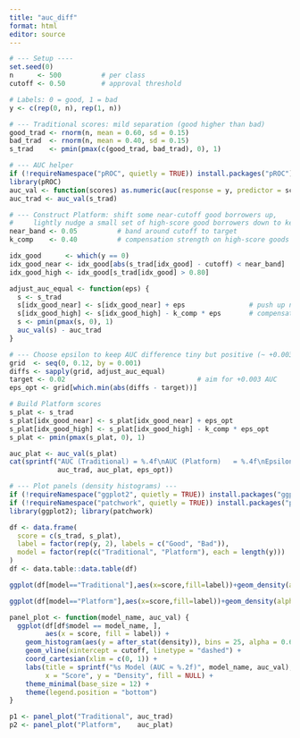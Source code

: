 ```yaml
---
title: "auc_diff"
format: html
editor: source
---
```



```r
# --- Setup ----
set.seed(0)
n      <- 500          # per class
cutoff <- 0.50         # approval threshold

# Labels: 0 = good, 1 = bad
y <- c(rep(0, n), rep(1, n))

# --- Traditional scores: mild separation (good higher than bad)
good_trad <- rnorm(n, mean = 0.60, sd = 0.15)
bad_trad  <- rnorm(n, mean = 0.40, sd = 0.15)
s_trad    <- pmin(pmax(c(good_trad, bad_trad), 0), 1)

# --- AUC helper
if (!requireNamespace("pROC", quietly = TRUE)) install.packages("pROC")
library(pROC)
auc_val <- function(scores) as.numeric(auc(response = y, predictor = scores))
auc_trad <- auc_val(s_trad)

# --- Construct Platform: shift some near-cutoff good borrowers up,
#     lightly nudge a small set of high-score good borrowers down to keep AUC ~same
near_band <- 0.05          # band around cutoff to target
k_comp    <- 0.40          # compensation strength on high-score goods

idx_good      <- which(y == 0)
idx_good_near <- idx_good[abs(s_trad[idx_good] - cutoff) < near_band]
idx_good_high <- idx_good[s_trad[idx_good] > 0.80]

adjust_auc_equal <- function(eps) {
  s <- s_trad
  s[idx_good_near] <- s[idx_good_near] + eps                # push up near-cutoff goods
  s[idx_good_high] <- s[idx_good_high] - k_comp * eps       # compensate a little
  s <- pmin(pmax(s, 0), 1)
  auc_val(s) - auc_trad
}

# --- Choose epsilon to keep AUC difference tiny but positive (~ +0.003)
grid  <- seq(0, 0.12, by = 0.001)
diffs <- sapply(grid, adjust_auc_equal)
target <- 0.02                                 # aim for +0.003 AUC
eps_opt <- grid[which.min(abs(diffs - target))]

# Build Platform scores
s_plat <- s_trad
s_plat[idx_good_near] <- s_plat[idx_good_near] + eps_opt
s_plat[idx_good_high] <- s_plat[idx_good_high] - k_comp * eps_opt
s_plat <- pmin(pmax(s_plat, 0), 1)

auc_plat <- auc_val(s_plat)
cat(sprintf("AUC (Traditional) = %.4f\nAUC (Platform)   = %.4f\nEpsilon used      = %.3f\n",
            auc_trad, auc_plat, eps_opt))

# --- Plot panels (density histograms) ---
if (!requireNamespace("ggplot2", quietly = TRUE)) install.packages("ggplot2")
if (!requireNamespace("patchwork", quietly = TRUE)) install.packages("patchwork")
library(ggplot2); library(patchwork)

df <- data.frame(
  score = c(s_trad, s_plat),
  label = factor(rep(y, 2), labels = c("Good", "Bad")),
  model = factor(rep(c("Traditional", "Platform"), each = length(y)))
)
df <- data.table::data.table(df)
```

```r
ggplot(df[model=="Traditional"],aes(x=score,fill=label))+geom_density(alpha=0.5)
```


```r
ggplot(df[model=="Platform"],aes(x=score,fill=label))+geom_density(alpha=0.5)
```


```r
panel_plot <- function(model_name, auc_val) {
  ggplot(df[df$model == model_name, ],
         aes(x = score, fill = label)) +
    geom_histogram(aes(y = after_stat(density)), bins = 25, alpha = 0.6, position = "identity") +
    geom_vline(xintercept = cutoff, linetype = "dashed") +
    coord_cartesian(xlim = c(0, 1)) +
    labs(title = sprintf("%s Model (AUC ≈ %.2f)", model_name, auc_val),
         x = "Score", y = "Density", fill = NULL) +
    theme_minimal(base_size = 12) +
    theme(legend.position = "bottom")
}

p1 <- panel_plot("Traditional", auc_trad)
p2 <- panel_plot("Platform",    auc_plat)
```

